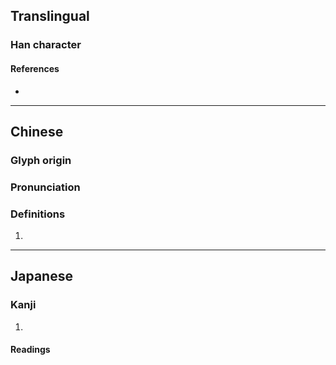 {{character info}}
==Translingual==

===Han character===
{{Han char|rn=75|rad=木|as=10|sn=14|four=47980|canj=DBAC|ids=⿰木冥}}

====References====
* {{Han ref|kx=0543.230|dkj=15244|dj=0931.100|hdz=21270.110|uh=69A0|ud=27040|bh=E240|bd=57920}}

----

==Chinese==
{{zh-forms}}

===Glyph origin===
{{Han etym}}

===Pronunciation===
{{zh-pron
|m=míng
|c=ming4
|mc=y
|oc=y
|cat=
}}

===Definitions===
{{zh-hanzi}}

# {{zh-only|榠楂}}

----

==Japanese==

===Kanji===
{{ja-kanji|grade=|rs=木10}}

# {{rfdef|ja|sort=木10}}

====Readings====
{{ja-readings
|goon=みょう
|kanon=めい
|kun=}}